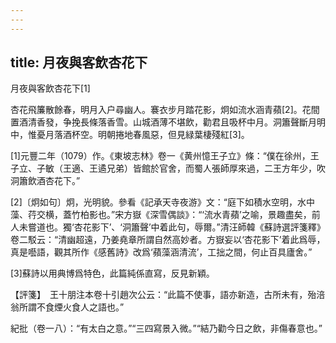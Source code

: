 ```yaml
---
---
---
```

title: 月夜與客飲杏花下
---



月夜與客飲杏花下[1]


杏花飛簾散餘春，明月入户尋幽人。褰衣步月踏花影，炯如流水涵青蘋[2]。花間置酒清香發，争挽長條落香雪。山城酒薄不堪飲，勸君且吸杯中月。洞簫聲斷月明中，惟憂月落酒杯空。明朝捲地春風惡，但見緑葉棲殘紅[3]。

[1]元豐二年（1079）作。《東坡志林》卷一《黄州憶王子立》條：“僕在徐州，王子立、子敏（王適、王遹兄弟）皆館於官舍，而蜀人張師厚來過，二王方年少，吹洞簫飲酒杏花下。”

[2]〔炯如句〕炯，光明貌。參看《記承天寺夜游》文：“庭下如積水空明，水中藻、荇交横，蓋竹柏影也。”宋方嶽《深雪偶談》：“‘流水青蘋’之喻，景趣盡矣，前人未嘗道也。獨‘杏花影下’、‘洞簫聲’中着此句，辱爾。”清汪師韓《蘇詩選評箋釋》卷二駁云：“清幽超遠，乃姜堯章所謂自然高妙者。方嶽妄以‘杏花影下’着此爲辱，真是囈語，觀其所作《感舊詩》改爲‘蘋藻涵清流’，工拙之間，何止百具廬舍。”

[3]蘇詩以用典博爲特色，此篇純係直寫，反見新穎。

【評箋】　王十朋注本卷十引趙次公云：“此篇不使事，語亦新造，古所未有，殆涪翁所謂不食煙火食人之語也。”

紀批（卷一八）：“有太白之意。”“三四寫景入微。”“結乃勸今日之飲，非傷春意也。”